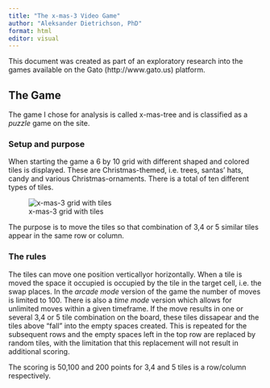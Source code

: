 ```yaml
---
title: "The x-mas-3 Video Game"
author: "Aleksander Dietrichson, PhD"
format: html
editor: visual
---
```


This document was created as part of an exploratory research into the games available on the Gato (http://www.gato.us) platform.

## The Game

The game I chose for analysis is called x-mas-tree and is classified as a *puzzle* game on the site.

### Setup and purpose

When starting the game a 6 by 10 grid with different shaped and colored tiles is displayed. These are Christmas-themed, i.e. trees, santas' hats, candy and various Christmas-ornaments. There is a total of ten different types of tiles.

![x-mas-3 grid with tiles](images/Screenshot%202023-07-29%2011.14.08.png)

The purpose is to move the tiles so that combination of 3,4 or 5 similar tiles appear in the same row or column.

### The rules

The tiles can move one position verticallyor horizontally. When a tile is moved the space it occupied is occupied by the tile in the target cell, i.e. the swap places. In the *arcade mode* version of the game the number of moves is limited to 100. There is also a *time mode* version which allows for unlimited moves within a given timeframe. If the move results in one or several 3,4 or 5 tile combination on the board, these tiles dissapear and the tiles above "fall" into the empty spaces created. This is repeated for the subsequent rows and the empty spaces left in the top row are replaced by random tiles, with the limitation that this replacement will not result in additional scoring.

The scoring is 50,100 and 200 points for 3,4 and 5 tiles is a row/column respectively.
